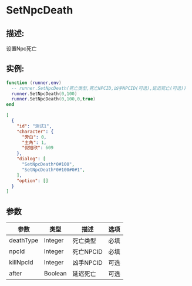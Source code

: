 

# SetNpcDeath
## 描述:
设置Npc死亡
## 实例:

<Tabs>

  <TabItem value="lua" label="Lua" default>

```lua
function (runner,env)
  -- runner.SetNpcDeath(死亡类型,死亡NPCID,凶手NPCID(可选),延迟死亡(可选))
  runner.SetNpcDeath(0,100)
  runner.SetNpcDeath(0,100,0,true)
end
```
  </TabItem>

  <TabItem value="json" label="Json">

```json
[
  {
    "id": "测试1",
    "character": {
      "旁白": 0,
      "主角": 1,
      "倪旭欣": 609
    },
    "dialog": [
      "SetNpcDeath*0#100",
      "SetNpcDeath*0#100#0#1",
    ],
    "option": []
  }
]

```

  </TabItem>
</Tabs>

## 参数
| 参数      | 类型    | 描述                       | 选项 |
| --------- | ------- | -------------------------- | ---- |
| deathType       | Integer  | 死亡类型                       | 必填 |
| npcId       | Integer  | 死亡NPCID                       | 必填 |
| killNpcId       | Integer  | 凶手NPCID                       | 可选 |
| after       | Boolean  | 延迟死亡                       | 可选 |
